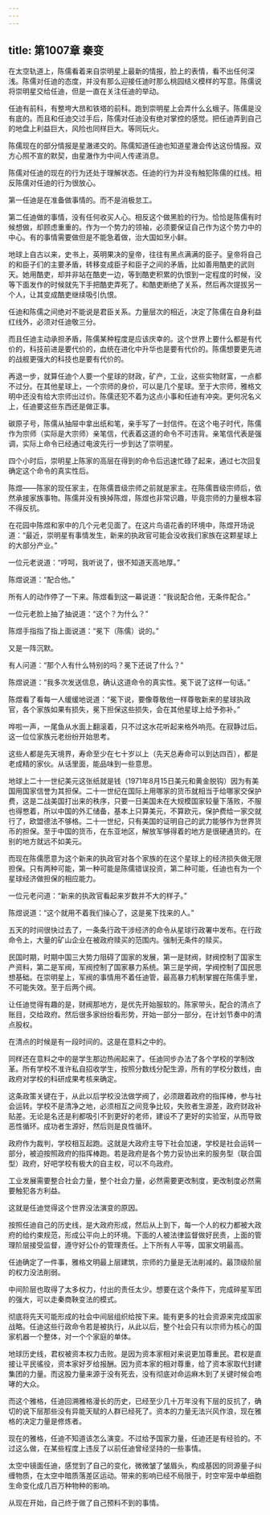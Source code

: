 ```yaml
---
---
---
```

title: 第1007章 秦变
---



在太空轨道上，陈儒看着来自崇明星上最新的情报，脸上的表情，看不出任何深浅。陈儒对任迪的态度，并没有那么迎接任迪时那么桃园结义模样的写意。陈儒说将崇明星交给任迪，但是一直在关注任迪的举动。

任迪有前科，有整垮大昂和铁塔的前科。跑到崇明星上会弄什么幺蛾子。陈儒是没有底的。而且和任迪交过手后，陈儒对任迪没有绝对掌控的感觉。把任迪弄到自己的地盘上利益巨大，风险也同样巨大。等同玩火。

陈儒现在的部分情报是星澈递交的。陈儒知道任迪也知道星澈会传达这份情报。双方心照不宣的默契，由星澈作为中间人传递消息。

陈儒对任迪的现在的行为还处于理解状态。任迪的行为并没有触犯陈儒的红线。相反陈儒对任迪的行为很放心。

第一任迪是在准备做事情的。而不是消极怠工。

第二任迪做的事情，没有任何收买人心。相反这个做黑脸的行为。恰恰是陈儒有时候想做，却顾虑重重的。作为一个势力的领袖，必须要保证自己作为这个势力中的中心。有的事情需要做但是不能急着做，治大国如烹小鲜。

地球上自古以来，史书上，英明果决的皇帝，往往有黑点满满的臣子。皇帝将自己的和臣子们的主要矛盾，转移变成臣子和臣子之间的矛盾，比如善用酷吏的武则天。她用酷吏，却并非站在酷吏一边，等到酷吏积累的仇恨到一定程度的时候，没等下面发作的时候就先下手把酷吏弄死了。和酷吏断绝了关系，然后再次提拔另一个人，让其变成酷吏继续吸引仇恨。

任迪和陈儒之间绝对不能说是君臣关系。力量层次的相近，决定了陈儒在自身利益红线外，必须对任迪敬三分。

而且任迪主动承担矛盾，陈儒某种程度是应该庆幸的。这个世界上要什么都是有代价的，科技前进是要代价的，血统在进化中升华也是要有代价的。陈儒想要更先进的战舰更强大的科技也是要有代价的。

再退一步，就算任迪个人要一个星球的财政，矿产，工业，这些实物财富，一点都不过分。在其他星球上，一个宗师的身价，可以是几个星球。至于大宗师，雅格文明中还没有给大宗师出过价。陈儒还犯不着为这点小事和任迪有冲突。更何况名义上，任迪要这些东西还是做正事。

碳原子号，陈儒从抽屉中拿出纸和笔，亲手写了一封信件。在这个电子时代，陈儒作为宗师（实际是大宗师）亲笔信，代表着这道的命令不可违背。亲笔信代表是强调，实际上命令已经通过电波先行一步到达了崇明星。

四个小时后，崇明星上陈家的高层在得到的命令后迅速忙碌了起来，通过七次回复确定这个命令的真实性后。

陈煜——陈家的现任家主，在陈儒晋级宗师之前就是家主。在陈儒晋级宗师后，依然承接家族事物。陈儒并没有换掉陈煜，陈煜也非常识趣，毕竟宗师的力量根本容不得反抗。

在花园中陈煜和家中的几个元老见面了。在这片鸟语花香的环境中，陈煜开场说道：“最近，崇明星有事情发生，新来的执政官可能会没收我们家族在这颗星球上的大部分产业。”

一位元老说道：“哼呵，我听说了，很不知道天高地厚。”

陈煜说道：“配合他。”

所有人的动作停了一下来。陈煜看到这一幕说道：“我说配合他，无条件配合。”

一位元老脸上抽了抽说道：“这个？为什么？”

陈煜手指指了指上面说道：“冕下（陈儒）说的。”

又是一阵沉默。

有人问道：“那个人有什么特别的吗？冕下还说了什么？”

陈煜说道：“我多次发送信息，确认这道命令的真实性。冕下说了这样一句话。”

陈煜看了看每一人缓缓地说道：“冕下说，要像尊敬他一样尊敬新来的星球执政官，各个家族如果有损失，冕下担保这些损失，会在其他星球上给予弥补。”

哗啦一声，一尾鱼从水面上翻滚着，只不过这水花听起来格外响亮。在寂静过后。这一位位家族元老纷纷开始思考。

这些人都是先天境界，寿命至少在七十岁以上（先天总寿命可以到达四百），都是老成精的家伙。从话里面，能品味到一些意思。

地球上二十一世纪美元这张纸就是钱（1971年8月15日美元和黄金脱钩）因为有美国用国家信誉为其担保。二十一世纪在国际上用哪家的货币就相当于给哪家交保护费，这是二战美国打出来的秩序，只要一日美国未在大规模国家较量下落败，不服也得憋着，所以中国的外汇储备，基本上只算美元，不算欧元，保护费给一家交就行了，欧盟德法不够格。二十一世纪，只有美国的证明自己的武力能够作为世界货币的担保。至于中国的货币，在东亚地区，解放军够得着的地方是很硬通货的。在别的地方就远不如美元。

而现在陈儒愿意为这个新来的执政官对各个家族的在这个星球上的经济损失做无限担保。只有两种可能，第一种可能是陈儒错误投资，第二种可能，任迪也有为一个星球经济做担保的相应能力。

一位元老问道：“新来的执政官看起来岁数并不大的样子。”

陈煜说道：“这个就用不着我们操心了，这是冕下找来的人。”

五天的时间很快过去了，一条条行政干涉经济的命令从星球行政署中发布。在行政命令上，大量的矿山企业在被政府赎买的范围内。强制无条件的赎买。

民国时期，时期中国三大势力阻碍了国家的发展，第一是财阀，财阀控制了国家生产资料，第二是军阀，军阀控制了国家暴力系统。第三是学阀，学阀控制了国民思想基础。在崇明星上，军阀的事情用不着任迪管，最高暴力机制掌握在陈儒手里，不可能失效。至于后两个阀。

让任迪觉得有趣的是，财阀那地方，是优先开始服软的。陈家带头，配合的清点了账目，交给政府。然后很多家纷纷看形势，开始一部分一部分，在计划节奏中的清点股权。

在清点的时候是有一段时间的。这是在意料之中的。

同样还在意料之中的是学生那边热闹起来了。任迪同步办法了各个学校的学制改革。所有学校不准许私自招收学生，按照分数线分配生源，所有的学校分数线，由政府对学校的科研成果考核来确定。

这条政策关键在于，从此以后学校没法做学阀了，必须跟着政府的指挥棒，参与社会运转。学校不是清净之地，必须相互之间竞争比较，失败者生源差，政府财政补贴差。无论是名还是利都吸引不到更好的老师，建设不了更好的实验室，从而导致恶性循环。成功者生源好，然后则是良性循环。

政府作为裁判，学校相互起跑。这就是大政府主导下社会加速，学校是社会运转一部分，被迫按照政府的指挥棒跑。若是政府是各个势力妥协出来的服务型（联合国型）政府，好吧学校有极大的自主权，可以不鸟政府。

工业发展需要整合社会力量，整个社会力量，必然需要更改制度，更改制度必然需要触犯各方利益。

这就是任迪觉得这个世界没法演变的原因。

按照任迪自己的历史线，是大政府形成，然后从上到下，每一个人的权力都被大政府的给约束规范，形成公平向上的环境。下面的人被法律监督做好民责，上面的管理阶层接受监督，遵守好公仆的管理责任。上下所有人平等，国家文明最高。

任迪确定了一件事，雅格文明最上层建筑，宗师的力量是无法削减的。最顶级阶层的权力没法削弱。

中间阶层也取得了太多权力，付出的责任太少。想要在这个条件下，完成碎星军团的强大，可以走秦商鞅变法的模式。

彻底将先天可能形成的社会中间层组织给按下来。能有更多的社会资源来完成国家战略。任迪这些行政命令若是被执行，从此以后，整个社会只有以宗师为核心的国家机器一个整体，对一个个家庭的单体。

地球历史线，君权被资本权力击败。是因为资本家相对来说更加尊重民。君权是直接让平民徭役，资本家好歹给报酬。因为资本家的相对尊重，给了资本家取代封建集团的力量。而这股力量来源于没有死去，没有彻底对命运麻木到了关键时候会咆哮的大众。

而这个雅格，任迪回溯雅格漫长的历史，已经至少几十万年没有下层的反抗了，确切的说下层那些没有异能天赋的人群已经死了。资本的力量无法兴风作浪，现在雅格的决定力量是修炼者。

现在的雅格，任迪不知道该怎么演变。不过给予国家力量，任迪还是有经验的。不过这么做，在某些程度上违反了以前任迪曾经坚持的一些事情。

太空中镜面任迪，感觉到了自己的变化，微微皱了皱眉头，构成基因的同源量子纠缠物质，在太空中暗质落差区运动。带来的影响已经不局限于，时空牢笼中单细胞生命变化成几百万种物种的影响。

从现在开始，自己终于做了自己预料不到的事情。
